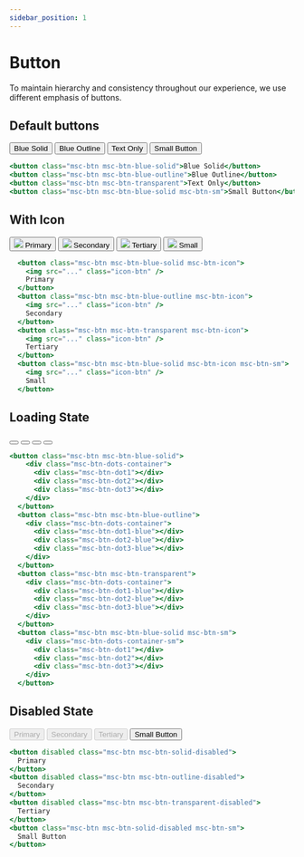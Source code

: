 ```yaml
---
sidebar_position: 1
---
```


# Button

To maintain hierarchy and consistency throughout our experience, we use different emphasis of buttons.

## Default buttons

<div className="flex gap-2 items-center bg-white p-5 w-fit rounded">
  <button className="msc-btn msc-btn-blue-solid">Blue Solid</button>
  <button className="msc-btn msc-btn-blue-outline">Blue Outline</button>
  <button className="msc-btn msc-btn-transparent">Text Only</button>
  <button className="msc-btn msc-btn-blue-solid msc-btn-sm">
    Small Button
  </button>
</div>

```jsx
<button class="msc-btn msc-btn-blue-solid">Blue Solid</button>
<button class="msc-btn msc-btn-blue-outline">Blue Outline</button>
<button class="msc-btn msc-btn-transparent">Text Only</button>
<button class="msc-btn msc-btn-blue-solid msc-btn-sm">Small Button</button>
```

## With Icon

<div className="flex gap-2 items-center bg-white py-5 w-fit rounded">
  <button className="msc-btn msc-btn-blue-solid msc-btn-icon">
    <img src="../../static/icons/download.svg" className="icon-btn" />
    Primary
  </button>
  <button className="msc-btn msc-btn-blue-outline msc-btn-icon">
    <img src="../../static/icons/download-blue.svg" className="icon-btn" />
    Secondary
  </button>
  <button className="msc-btn msc-btn-transparent msc-btn-icon">
    <img src="../../static/icons/download-blue.svg" className="icon-btn" />
    Tertiary
  </button>
  <button className="msc-btn msc-btn-blue-solid msc-btn-icon msc-btn-sm">
    <img src="../../static/icons/download.svg" className="icon-btn" />
    Small
  </button>
</div>

```jsx
  <button class="msc-btn msc-btn-blue-solid msc-btn-icon">
    <img src="..." class="icon-btn" />
    Primary
  </button>
  <button class="msc-btn msc-btn-blue-outline msc-btn-icon">
    <img src="..." class="icon-btn" />
    Secondary
  </button>
  <button class="msc-btn msc-btn-transparent msc-btn-icon">
    <img src="..." class="icon-btn" />
    Tertiary
  </button>
  <button class="msc-btn msc-btn-blue-solid msc-btn-icon msc-btn-sm">
    <img src="..." class="icon-btn" />
    Small
  </button>
```

## Loading State

<div className="flex gap-2 items-center bg-white p-5 w-fit rounded">
  <button className="msc-btn msc-btn-blue-solid">
    <div className="msc-btn-dots-container">
      <div className="msc-btn-dot1"></div>
      <div className="msc-btn-dot2"></div>
      <div className="msc-btn-dot3"></div>
    </div>
  </button>
  <button className="msc-btn msc-btn-blue-outline">
    <div className="msc-btn-dots-container">
      <div className="msc-btn-dot1-blue"></div>
      <div className="msc-btn-dot2-blue"></div>
      <div className="msc-btn-dot3-blue"></div>
    </div>
  </button>
  <button className="msc-btn msc-btn-transparent">
    <div className="msc-btn-dots-container">
      <div className="msc-btn-dot1-blue"></div>
      <div className="msc-btn-dot2-blue"></div>
      <div className="msc-btn-dot3-blue"></div>
    </div>
  </button>
  <button className="msc-btn msc-btn-blue-solid msc-btn-sm">
    <div className="msc-btn-dots-container-sm">
      <div className="msc-btn-dot1"></div>
      <div className="msc-btn-dot2"></div>
      <div className="msc-btn-dot3"></div>
    </div>
  </button>
</div>

```jsx
<button class="msc-btn msc-btn-blue-solid">
    <div class="msc-btn-dots-container">
      <div class="msc-btn-dot1"></div>
      <div class="msc-btn-dot2"></div>
      <div class="msc-btn-dot3"></div>
    </div>
  </button>
  <button class="msc-btn msc-btn-blue-outline">
    <div class="msc-btn-dots-container">
      <div class="msc-btn-dot1-blue"></div>
      <div class="msc-btn-dot2-blue"></div>
      <div class="msc-btn-dot3-blue"></div>
    </div>
  </button>
  <button class="msc-btn msc-btn-transparent">
    <div class="msc-btn-dots-container">
      <div class="msc-btn-dot1-blue"></div>
      <div class="msc-btn-dot2-blue"></div>
      <div class="msc-btn-dot3-blue"></div>
    </div>
  </button>
  <button class="msc-btn msc-btn-blue-solid msc-btn-sm">
    <div class="msc-btn-dots-container-sm">
      <div class="msc-btn-dot1"></div>
      <div class="msc-btn-dot2"></div>
      <div class="msc-btn-dot3"></div>
    </div>
  </button>
```

## Disabled State

<div className="flex gap-2 items-center bg-white p-5 w-fit rounded">
  <button disabled className="msc-btn msc-btn-solid-disabled">
    Primary
  </button>
  <button disabled className="msc-btn msc-btn-outline-disabled">
    Secondary
  </button>
  <button disabled className="msc-btn msc-btn-transparent-disabled">
    Tertiary
  </button>
  <button className="msc-btn msc-btn-solid-disabled msc-btn-sm">
    Small Button
  </button>
</div>

```jsx
<button disabled class="msc-btn msc-btn-solid-disabled">
  Primary
</button>
<button disabled class="msc-btn msc-btn-outline-disabled">
  Secondary
</button>
<button disabled class="msc-btn msc-btn-transparent-disabled">
  Tertiary
</button>
<button class="msc-btn msc-btn-solid-disabled msc-btn-sm">
  Small Button
</button>
```
